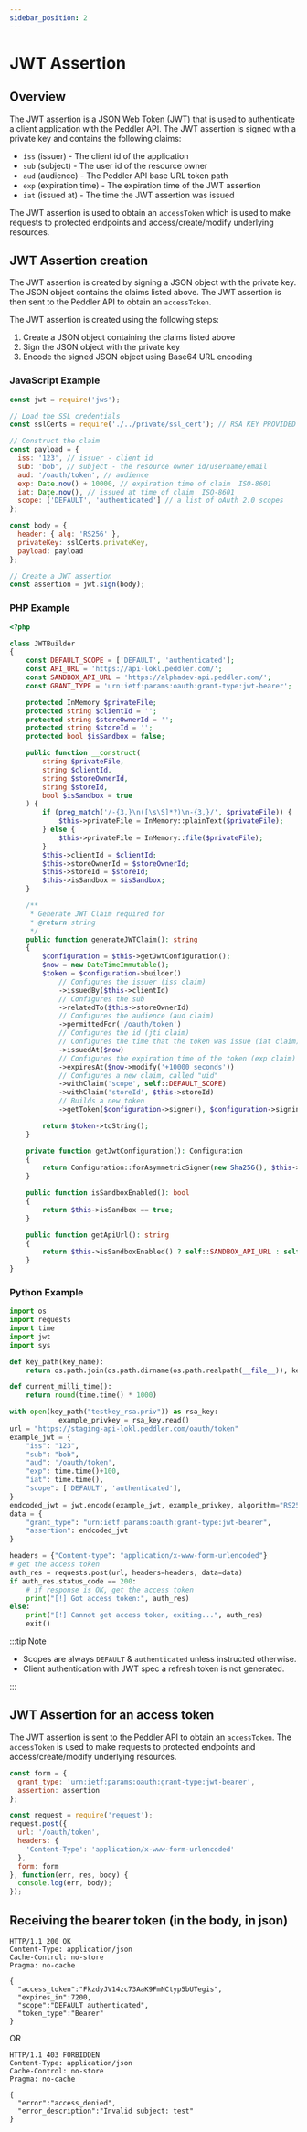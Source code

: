 ```yaml
---
sidebar_position: 2
---
```


# JWT Assertion

## Overview

The JWT assertion is a JSON Web Token (JWT) that is used to authenticate a client application with the Peddler API. The JWT assertion is signed with a private key and contains the following claims:

- `iss` (issuer) - The client id of the application
- `sub` (subject) - The user id of the resource owner
- `aud` (audience) - The Peddler API base URL token path
- `exp` (expiration time) - The expiration time of the JWT assertion
- `iat` (issued at) - The time the JWT assertion was issued

The JWT assertion is used to obtain an `accessToken` which is used to make requests to protected endpoints and access/create/modify underlying resources.

## JWT Assertion creation

The JWT assertion is created by signing a JSON object with the private key. The JSON object contains the claims listed above. The JWT assertion is then sent to the Peddler API to obtain an `accessToken`.

The JWT assertion is created using the following steps:

1. Create a JSON object containing the claims listed above
2. Sign the JSON object with the private key
3. Encode the signed JSON object using Base64 URL encoding





### JavaScript Example

```js title="jwt-assertion.js"
const jwt = require('jws');

// Load the SSL credentials
const sslCerts = require('./../private/ssl_cert'); // RSA KEY PROVIDED

// Construct the claim
const payload = {
  iss: '123', // issuer - client id
  sub: 'bob', // subject - the resource owner id/username/email
  aud: '/oauth/token', // audience
  exp: Date.now() + 10000, // expiration time of claim  ISO-8601 
  iat: Date.now(), // issued at time of claim  ISO-8601 
  scope: ['DEFAULT', 'authenticated'] // a list of oAuth 2.0 scopes
};

const body = {
  header: { alg: 'RS256' },
  privateKey: sslCerts.privateKey,
  payload: payload
};

// Create a JWT assertion
const assertion = jwt.sign(body);
```

### PHP Example

```php title="jwt-assertion.php"
<?php

class JWTBuilder
{
    const DEFAULT_SCOPE = ['DEFAULT', 'authenticated'];
    const API_URL = 'https://api-lokl.peddler.com/';
    const SANDBOX_API_URL = 'https://alphadev-api.peddler.com/';
    const GRANT_TYPE = 'urn:ietf:params:oauth:grant-type:jwt-bearer';

    protected InMemory $privateFile;
    protected string $clientId = '';
    protected string $storeOwnerId = '';
    protected string $storeId = '';
    protected bool $isSandbox = false;

    public function __construct(
        string $privateFile,
        string $clientId,
        string $storeOwnerId,
        string $storeId,
        bool $isSandbox = true
    ) {
        if (preg_match('/-{3,}\n([\s\S]*?)\n-{3,}/', $privateFile)) {
            $this->privateFile = InMemory::plainText($privateFile);
        } else {
            $this->privateFile = InMemory::file($privateFile);
        }
        $this->clientId = $clientId;
        $this->storeOwnerId = $storeOwnerId;
        $this->storeId = $storeId;
        $this->isSandbox = $isSandbox;
    }

    /**
     * Generate JWT Claim required for
     * @return string
     */
    public function generateJWTClaim(): string
    {
        $configuration = $this->getJwtConfiguration();
        $now = new DateTimeImmutable();
        $token = $configuration->builder()
            // Configures the issuer (iss claim)
            ->issuedBy($this->clientId)
            // Configures the sub
            ->relatedTo($this->storeOwnerId)
            // Configures the audience (aud claim)
            ->permittedFor('/oauth/token')
            // Configures the id (jti claim)
            // Configures the time that the token was issue (iat claim)
            ->issuedAt($now)
            // Configures the expiration time of the token (exp claim)
            ->expiresAt($now->modify('+10000 seconds'))
            // Configures a new claim, called "uid"
            ->withClaim('scope', self::DEFAULT_SCOPE)
            ->withClaim('storeId', $this->storeId)
            // Builds a new token
            ->getToken($configuration->signer(), $configuration->signingKey());

        return $token->toString();
    }

    private function getJwtConfiguration(): Configuration
    {
        return Configuration::forAsymmetricSigner(new Sha256(), $this->privateFile, $this->privateFile);
    }

    public function isSandboxEnabled(): bool
    {
        return $this->isSandbox == true;
    }

    public function getApiUrl(): string
    {
        return $this->isSandboxEnabled() ? self::SANDBOX_API_URL : self::API_URL;
    }
}
```

### Python Example

```python title="jwt-assertion.py"
import os
import requests
import time
import jwt
import sys

def key_path(key_name):
    return os.path.join(os.path.dirname(os.path.realpath(__file__)), key_name)

def current_milli_time():
    return round(time.time() * 1000)

with open(key_path("testkey_rsa.priv")) as rsa_key:
            example_privkey = rsa_key.read()
url = "https://staging-api-lokl.peddler.com/oauth/token"
example_jwt = {
    "iss": "123",
    "sub": "bob",
    "aud": '/oauth/token',
    "exp": time.time()+100,
    "iat": time.time(),
    "scope": ['DEFAULT', 'authenticated'],
}
endcoded_jwt = jwt.encode(example_jwt, example_privkey, algorithm="RS256")
data = {
    "grant_type": "urn:ietf:params:oauth:grant-type:jwt-bearer",
    "assertion": endcoded_jwt
}

headers = {"Content-type": "application/x-www-form-urlencoded"}
# get the access token
auth_res = requests.post(url, headers=headers, data=data)
if auth_res.status_code == 200:
    # if response is OK, get the access token
    print("[!] Got access token:", auth_res)
else:
    print("[!] Cannot get access token, exiting...", auth_res)
    exit()
```

:::tip Note

- Scopes are always `DEFAULT` & `authenticated` unless instructed otherwise.
- Client authentication with JWT spec a refresh token is not generated.

:::

## JWT Assertion for an access token

The JWT assertion is sent to the Peddler API to obtain an `accessToken`. The `accessToken` is used to make requests to protected endpoints and access/create/modify underlying resources.

```js
const form = {
  grant_type: 'urn:ietf:params:oauth:grant-type:jwt-bearer',
  assertion: assertion
};

const request = require('request');
request.post({
  url: '/oauth/token',
  headers: {
    'Content-Type': 'application/x-www-form-urlencoded'
  },
  form: form
}, function(err, res, body) {
  console.log(err, body);
});
```

## Receiving the bearer token (in the body, in json)

```
HTTP/1.1 200 OK
Content-Type: application/json
Cache-Control: no-store
Pragma: no-cache

{
  "access_token":"FkzdyJV14zc73AaK9FmNCtyp5bUTegis",
  "expires_in":7200,
  "scope":"DEFAULT authenticated",
  "token_type":"Bearer"
}
```

OR

```
HTTP/1.1 403 FORBIDDEN
Content-Type: application/json
Cache-Control: no-store
Pragma: no-cache

{
  "error":"access_denied",
  "error_description":"Invalid subject: test" 
}

```

